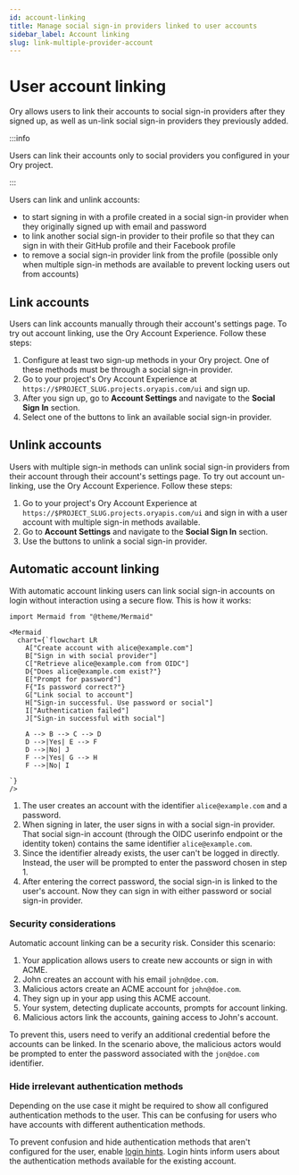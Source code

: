 ```yaml
---
id: account-linking
title: Manage social sign-in providers linked to user accounts
sidebar_label: Account linking
slug: link-multiple-provider-account
---
```


# User account linking

Ory allows users to link their accounts to social sign-in providers after they signed up, as well as un-link social sign-in
providers they previously added.

:::info

Users can link their accounts only to social providers you configured in your Ory project.

:::

Users can link and unlink accounts:

- to start signing in with a profile created in a social sign-in provider when they originally signed up with email and password
- to link another social sign-in provider to their profile so that they can sign in with their GitHub profile and their Facebook
  profile
- to remove a social sign-in provider link from the profile (possible only when multiple sign-in methods are available to prevent
  locking users out from accounts)

## Link accounts

Users can link accounts manually through their account's settings page. To try out account linking, use the Ory Account
Experience. Follow these steps:

1. Configure at least two sign-up methods in your Ory project. One of these methods must be through a social sign-in provider.
2. Go to your project's Ory Account Experience at `https://$PROJECT_SLUG.projects.oryapis.com/ui` and sign up.
3. After you sign up, go to **Account Settings** and navigate to the **Social Sign In** section.
4. Select one of the buttons to link an available social sign-in provider.

## Unlink accounts

Users with multiple sign-in methods can unlink social sign-in providers from their account through their account's settings page.
To try out account un-linking, use the Ory Account Experience. Follow these steps:

1. Go to your project's Ory Account Experience at `https://$PROJECT_SLUG.projects.oryapis.com/ui` and sign in with a user account
   with multiple sign-in methods available.
2. Go to **Account Settings** and navigate to the **Social Sign In** section.
3. Use the buttons to unlink a social sign-in provider.

## Automatic account linking

With automatic account linking users can link social sign-in accounts on login without interaction using a secure flow. This is
how it works:

```mdx-code-block
import Mermaid from "@theme/Mermaid"

<Mermaid
  chart={`flowchart LR
    A["Create account with alice@example.com"]
    B["Sign in with social provider"]
    C["Retrieve alice@example.com from OIDC"]
    D{"Does alice@example.com exist?"}
    E["Prompt for password"]
    F{"Is password correct?"}
    G["Link social to account"]
    H["Sign-in successful. Use password or social"]
    I["Authentication failed"]
    J["Sign-in successful with social"]

    A --> B --> C --> D
    D -->|Yes| E --> F
    D -->|No| J
    F -->|Yes| G --> H
    F -->|No| I

`}
/>
```

1. The user creates an account with the identifier `alice@example.com` and a password.
1. When signing in later, the user signs in with a social sign-in provider. That social sign-in account (through the OIDC userinfo
   endpoint or the identity token) contains the same identifier `alice@example.com`.
1. Since the identifier already exists, the user can't be logged in directly. Instead, the user will be prompted to enter the
   password chosen in step 1.
1. After entering the correct password, the social sign-in is linked to the user's account. Now they can sign in with either
   password or social sign-in provider.

### Security considerations

Automatic account linking can be a security risk. Consider this scenario:

1. Your application allows users to create new accounts or sign in with ACME.
1. John creates an account with his email `john@doe.com`.
1. Malicious actors create an ACME account for `john@doe.com`.
1. They sign up in your app using this ACME account.
1. Your system, detecting duplicate accounts, prompts for account linking.
1. Malicious actors link the accounts, gaining access to John's account.

To prevent this, users need to verify an additional credential before the accounts can be linked. In the scenario above, the
malicious actors would be prompted to enter the password associated with the `jon@doe.com` identifier.

### Hide irrelevant authentication methods

Depending on the use case it might be required to show all configured authentication methods to the user. This can be confusing
for users who have accounts with different authentication methods.

To prevent confusion and hide authentication methods that aren't configured for the user, enable
[login hints](../../identities/sign-in/login-hint.mdx). Login hints inform users about the authentication methods available for
the existing account.

